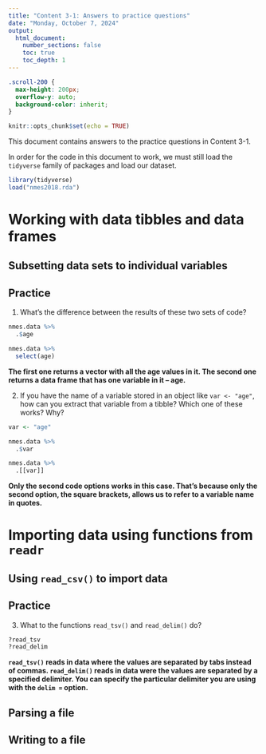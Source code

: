 ```yaml
---
title: "Content 3-1: Answers to practice questions"
date: "Monday, October 7, 2024"
output: 
  html_document:
    number_sections: false
    toc: true
    toc_depth: 1
---
```

```css
.scroll-200 {
  max-height: 200px;
  overflow-y: auto;
  background-color: inherit;
}
```

```r
knitr::opts_chunk$set(echo = TRUE)
```


This document contains answers to the practice questions in Content 3-1. 

In order for the code in this document to work, we must still load the `tidyverse` family of packages and load our dataset.
```r
library(tidyverse)
load("nmes2018.rda")
```

# Working with data tibbles and data frames

## Subsetting data sets to individual variables

## Practice

1. What's the difference between the results of these two sets of code?

```r
nmes.data %>%
  .$age

nmes.data %>%
  select(age)
```

**The first one returns a vector with all the age values in it.  The second one returns a data frame that has one variable in it -- age.**

2. If you have the name of a variable stored in an object like `var <- "age"`, how can you extract that variable from a tibble?  Which one of these works?  Why?

```r
var <- "age"

nmes.data %>%
  .$var

nmes.data %>%
  .[[var]]
```

**Only the second code options works in this case.  That's because only the second option, the square brackets, allows us to refer to a variable name in quotes.**

# Importing data using functions from `readr`

## Using `read_csv()` to import data

## Practice

3. What to the functions `read_tsv()` and `read_delim()` do? 
```r
?read_tsv
?read_delim
```

**`read_tsv()` reads in data where the values are separated by tabs instead of commas.  `read_delim()` reads in data were the values are separated by a specified delimiter.  You can specify the particular delimiter you are using with the `delim = ` option.**

## Parsing a file

## Writing to a file

